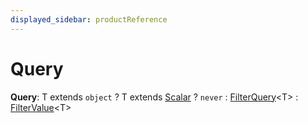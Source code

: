 ```yaml
---
displayed_sidebar: productReference
---
```



# Query

 **Query**: T extends `object` ? T extends [Scalar](../product.Scalar/page.mdx) ? `never` : [FilterQuery](../product.FilterQuery/page.mdx)&#60;T&#62; : [FilterValue](../product.FilterValue/page.mdx)&#60;T&#62;
